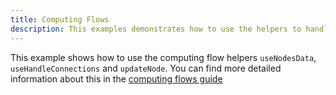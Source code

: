```yaml
---
title: Computing Flows
description: This examples demonstrates how to use the helpers to handle data flow
---
```



This example shows how to use the computing flow helpers `useNodesData`, `useHandleConnections` and `updateNode`. You can find more detailed information about this in the [computing flows guide](/learn/advanced-use/computing-flows)

<RemoteCodeViewer
  route="examples/interaction/computing-flows"
  framework="react"
/>
